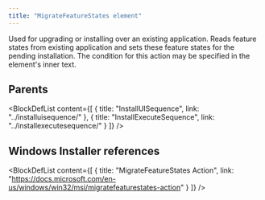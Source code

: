 ```yaml
---
title: "MigrateFeatureStates element"
---
```



Used for upgrading or installing over an existing application. Reads feature states from existing application and sets these feature states for the pending installation. The condition for this action may be specified in the element's inner text.


## Parents

<BlockDefList content={[
    {
      title: "InstallUISequence",
      link: "../installuisequence/"
    },
    {
      title: "InstallExecuteSequence",
      link: "../installexecutesequence/"
    }
  ]}
/>

## Windows Installer references

<BlockDefList content={[
    {
      title: "MigrateFeatureStates Action",
      link: "https://docs.microsoft.com/en-us/windows/win32/msi/migratefeaturestates-action"
    }
  ]}
/>
